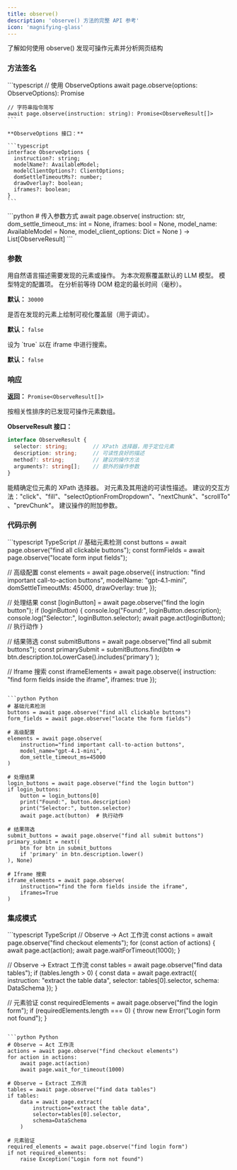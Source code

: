 ```yaml
---
title: observe()
description: 'observe() 方法的完整 API 参考'
icon: 'magnifying-glass'
---
```


<CardGroup cols={1}>
  <Card title="Observe" icon="magnifying-glass" href="/zh/basics/observe">
    了解如何使用 observe() 发现可操作元素并分析网页结构
  </Card>
</CardGroup>

### 方法签名

<Tabs>
  <Tab title="TypeScript">
    ```typescript
    // 使用 ObserveOptions
    await page.observe(options: ObserveOptions): Promise<ObserveResult[]>

    // 字符串指令简写
    await page.observe(instruction: string): Promise<ObserveResult[]>
    ```

    **ObserveOptions 接口：**

    ```typescript
    interface ObserveOptions {
      instruction?: string;
      modelName?: AvailableModel;
      modelClientOptions?: ClientOptions;
      domSettleTimeoutMs?: number;
      drawOverlay?: boolean;
      iframes?: boolean;
    }
    ```
  </Tab>

  <Tab title="Python">
    ```python
    # 传入参数方式
    await page.observe(
        instruction: str,
        dom_settle_timeout_ms: int = None,
        iframes: bool = None,
        model_name: AvailableModel = None,
        model_client_options: Dict = None
    ) -> List[ObserveResult]
    ```
  </Tab>
</Tabs>

### 参数

<ParamField path="instruction" type="string" optional>
  用自然语言描述需要发现的元素或操作。
</ParamField>

<ParamField path="modelName" type="AvailableModel" optional>
  为本次观察覆盖默认的 LLM 模型。
</ParamField>

<ParamField path="modelClientOptions" type="ClientOptions" optional>
  模型特定的配置项。
</ParamField>

<ParamField path="domSettleTimeoutMs" type="number" optional>
  在分析前等待 DOM 稳定的最长时间（毫秒）。

  **默认：** `30000`
</ParamField>

<ParamField path="drawOverlay" type="boolean" optional>
  是否在发现的元素上绘制可视化覆盖层（用于调试）。

  **默认：** `false`
</ParamField>

<ParamField path="iframes" type="boolean" optional>
  设为 `true` 以在 iframe 中进行搜索。

  **默认：** `false`
</ParamField>

### 响应

**返回：** `Promise<ObserveResult[]>`

按相关性排序的已发现可操作元素数组。

**ObserveResult 接口：**

```typescript
interface ObserveResult {
  selector: string;        // XPath 选择器，用于定位元素
  description: string;     // 可读性良好的描述
  method?: string;         // 建议的操作方法
  arguments?: string[];    // 额外的操作参数
}
```

<ParamField path="selector" type="string">
  能精确定位元素的 XPath 选择器。
</ParamField>

<ParamField path="description" type="string">
  对元素及其用途的可读性描述。
</ParamField>

<ParamField path="method" type="string" optional>
  建议的交互方法："click"、"fill"、"selectOptionFromDropdown"、"nextChunk"、"scrollTo"、"prevChunk"。
</ParamField>

<ParamField path="arguments" type="string[]" optional>
  建议操作的附加参数。
</ParamField>

### 代码示例

<CodeGroup>
  ```typescript TypeScript
  // 基础元素检测
  const buttons = await page.observe("find all clickable buttons");
  const formFields = await page.observe("locate form input fields");

  // 高级配置
  const elements = await page.observe({
    instruction: "find important call-to-action buttons",
    modelName: "gpt-4.1-mini",
    domSettleTimeoutMs: 45000,
    drawOverlay: true
  });

  // 处理结果
  const [loginButton] = await page.observe("find the login button");
  if (loginButton) {
    console.log("Found:", loginButton.description);
    console.log("Selector:", loginButton.selector);
    await page.act(loginButton); // 执行动作
  }

  // 结果筛选
  const submitButtons = await page.observe("find all submit buttons");
  const primarySubmit = submitButtons.find(btn => 
    btn.description.toLowerCase().includes('primary')
  );

  // Iframe 搜索
  const iframeElements = await page.observe({
    instruction: "find form fields inside the iframe",
    iframes: true
  });
  ```

  ```python Python
  # 基础元素检测
  buttons = await page.observe("find all clickable buttons")
  form_fields = await page.observe("locate the form fields")

  # 高级配置
  elements = await page.observe(
      instruction="find important call-to-action buttons",
      model_name="gpt-4.1-mini",
      dom_settle_timeout_ms=45000
  )

  # 处理结果
  login_buttons = await page.observe("find the login button")
  if login_buttons:
      button = login_buttons[0]
      print("Found:", button.description)
      print("Selector:", button.selector)
      await page.act(button)  # 执行动作

  # 结果筛选
  submit_buttons = await page.observe("find all submit buttons")
  primary_submit = next((
      btn for btn in submit_buttons 
      if 'primary' in btn.description.lower()
  ), None)

  # Iframe 搜索
  iframe_elements = await page.observe(
      instruction="find the form fields inside the iframe",
      iframes=True
  )
  ```
</CodeGroup>

### 集成模式

<CodeGroup>
  ```typescript TypeScript
  // Observe → Act 工作流
  const actions = await page.observe("find checkout elements");
  for (const action of actions) {
    await page.act(action);
    await page.waitForTimeout(1000);
  }

  // Observe → Extract 工作流
  const tables = await page.observe("find data tables");
  if (tables.length > 0) {
    const data = await page.extract({
      instruction: "extract the table data",
      selector: tables[0].selector,
      schema: DataSchema
    });
  }

  // 元素验证
  const requiredElements = await page.observe("find the login form");
  if (requiredElements.length === 0) {
    throw new Error("Login form not found");
  }
  ```

  ```python Python
  # Observe → Act 工作流
  actions = await page.observe("find checkout elements")
  for action in actions:
      await page.act(action)
      await page.wait_for_timeout(1000)

  # Observe → Extract 工作流
  tables = await page.observe("find data tables")
  if tables:
      data = await page.extract(
          instruction="extract the table data",
          selector=tables[0].selector,
          schema=DataSchema
      )

  # 元素验证
  required_elements = await page.observe("find login form")
  if not required_elements:
      raise Exception("Login form not found")
  ```
</CodeGroup>